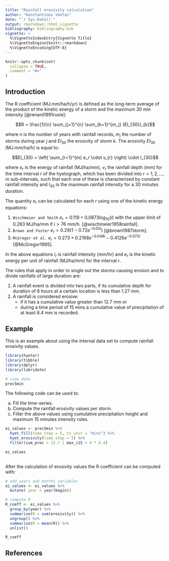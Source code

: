 ```yaml
---
title: "Rainfall erosivity calculation"
author: "Konstantinos Vantas"
date: "`r Sys.Date()`"
output: rmarkdown::html_vignette
bibliography: bibliography.bib
vignette: >
  %\VignetteIndexEntry{Vignette Title}
  %\VignetteEngine{knitr::rmarkdown}
  %\VignetteEncoding{UTF-8}
---
```


```r
knitr::opts_chunk$set(
  collapse = TRUE,
  comment = "#>"
)
```
## Introduction

The R coefficient (MJ.mm/ha/h/yr) is defined as the long-term average of the product of the kinetic energy of a storm and the maximum 30 min intensity [@renard1991rusle]:

$$R = \frac{1}{n} \sum_{j=1}^{n} \sum_{k=1}^{m_j} (EI_{30})_{k}$$

where $n$ is the number of years with rainfall records, $m_j$ the number of storms during year $j$ and $EI_{30}$
the erosivity of storm $k$. The erosivity $EI_{30}$ (MJ.mm/ha/h) is equal to:

$$EI_{30} = \left( \sum_{r=1}^{m} e_r \cdot v_{r} \right) \cdot I_{30}$$

where $e_r$ is the energy of rainfall (MJ/ha/mm), $v_r$ the rainfall depth (mm) for the time interval $r$ of the hyetograph, which has been divided into $r = 1, 2, ..., m$ sub-intervals, such that each one of these is characterized by constant rainfall intensity and $I_{30}$ is the maximum rainfall intensity for a 30 minutes duration. 

The quantity $e_r$ can be calculated for each $r$ using one of the kinetic energy equations:

1. `Wischmeier and Smith` $e_r = 0.119 + 0.0873log_{10}(i)$ with the upper limit of 0.283  MJ/ha/mm if ${i} > 76$ mm/h. [@wischmeier1958rainfall].
2. `Brown and Foster` $e_r = 0.29(1 - 0.72  e^{-0.05i})$ [@brown1987storm].
3. `McGregor et al.` $e_r = 0.273 + 0.2168e^{-0.048i} - 0.4126e^{-0.072i}$ [@McGregor1995].

In the above equations $i_r$ is rainfall intensity (mm/hr) and $e_r$ is the kinetic energy per unit of rainfall (MJ/ha/mm) for the interval $r$.

The rules that apply in order to single out the storms causing erosion and to divide rainfalls of large duration are:

1. A rainfall event is divided into two parts, if its cumulative depth for duration of 6 hours at a certain location is less than 1.27 mm.
2. A rainfall is considered erosive:
   * if it has a cumulative value greater than 12.7 mm or
   * during a time period of 15 mins a cumulative value of precipitation of at least 6.4 mm is recorded.

## Example

This is an example about using the internal data set to compute rainfall erosivity values.

```r
library(hyetor)
library(tibble)
library(dplyr)
library(lubridate)

# view data
prec5min
```

The following code can be used to: 

a) Fill the time-series. 
b) Compute the rainfall erosivity values per storm.
c) Filter the above values using cumulative precipitation height and maximum 15 minutes intensity rules.

```r
ei_values <- prec5min %>%
  hyet_fill(time_step = 5, ts_unit = "mins") %>%
  hyet_erosivity(time_step = 5) %>%
  filter(cum_prec > 12.7 | max_i15 > 4 * 6.4)

ei_values
  
```

After the calculation of erosivity values the R coefficient can be computed with:

```r

# add years and months variables
ei_values <- ei_values %>%
  mutate( year = year(begin))

# compute R
R_coeff <- ei_values %>%
  group_by(year) %>%
  summarise(R = sum(erosivity)) %>%
  ungroup() %>%
  summarise(R = mean(R)) %>%
  unlist()

R_coeff

```


## References


